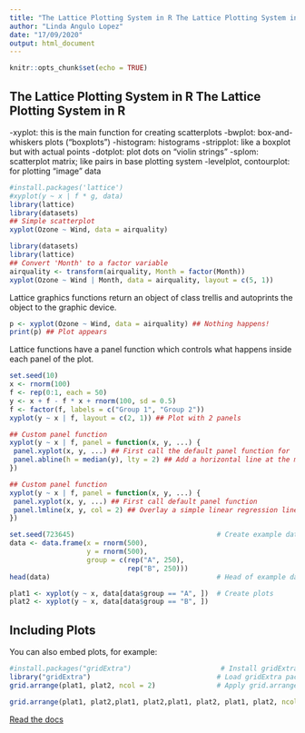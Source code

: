 ---
title: "The Lattice Plotting System in R The Lattice Plotting System in R"
author: "Linda Angulo Lopez"
date: "17/09/2020"
output: html_document
---

```{r setup, include=FALSE}
knitr::opts_chunk$set(echo = TRUE)
```

## The Lattice Plotting System in R The Lattice Plotting System in R
-xyplot: this is the main function for creating scatterplots
-bwplot: box-and-whiskers plots (“boxplots”)
-histogram: histograms
-stripplot: like a boxplot but with actual points
-dotplot: plot dots on "violin strings"
-splom: scatterplot matrix; like pairs in base plotting system
-levelplot, contourplot: for plotting "image" data


```{r}
#install.packages('lattice')
#xyplot(y ~ x | f * g, data)
library(lattice)
library(datasets)
## Simple scatterplot
xyplot(Ozone ~ Wind, data = airquality)
```


```{r}
library(datasets)
library(lattice)
## Convert 'Month' to a factor variable
airquality <- transform(airquality, Month = factor(Month))
xyplot(Ozone ~ Wind | Month, data = airquality, layout = c(5, 1))
```
Lattice graphics functions return an object of class trellis and autoprints the object to the graphic device. 

```{r}
p <- xyplot(Ozone ~ Wind, data = airquality) ## Nothing happens!
print(p) ## Plot appears
```
Lattice functions have a panel function which controls what happens inside each panel of the plot.

```{r}
set.seed(10)
x <- rnorm(100)
f <- rep(0:1, each = 50)
y <- x + f - f * x + rnorm(100, sd = 0.5)
f <- factor(f, labels = c("Group 1", "Group 2"))
xyplot(y ~ x | f, layout = c(2, 1)) ## Plot with 2 panels
```


```{r}
## Custom panel function
xyplot(y ~ x | f, panel = function(x, y, ...) {
 panel.xyplot(x, y, ...) ## First call the default panel function for 'xyplot'
 panel.abline(h = median(y), lty = 2) ## Add a horizontal line at the median
})

```


```{r}
## Custom panel function
xyplot(y ~ x | f, panel = function(x, y, ...) {
 panel.xyplot(x, y, ...) ## First call default panel function
 panel.lmline(x, y, col = 2) ## Overlay a simple linear regression line
})
```

```{r}
set.seed(723645)                                   # Create example data
data <- data.frame(x = rnorm(500),
                   y = rnorm(500),
                   group = c(rep("A", 250),
                             rep("B", 250)))
head(data)                                         # Head of example data

```

```{r}
plat1 <- xyplot(y ~ x, data[data$group == "A", ])  # Create plots
plat2 <- xyplot(y ~ x, data[data$group == "B", ])

```




## Including Plots

You can also embed plots, for example:

```{r}

#install.packages("gridExtra")                      # Install gridExtra package
library("gridExtra")                               # Load gridExtra package
grid.arrange(plat1, plat2, ncol = 2)               # Apply grid.arrange
```

```{r}
grid.arrange(plat1, plat2,plat1, plat2,plat1, plat2, plat1, plat2, ncol = 4, nrow=2)
```


[Read the docs](https://cran.r-project.org/web/packages/lattice/lattice.pdf)
